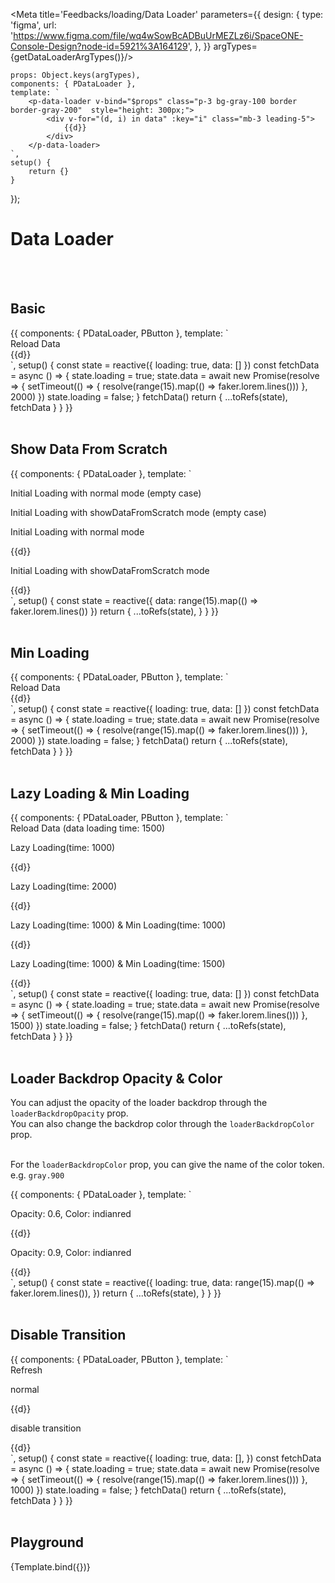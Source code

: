 

<Meta title='Feedbacks/loading/Data Loader' parameters={{
    design: {
        type: 'figma',
        url: 'https://www.figma.com/file/wq4wSowBcADBuUrMEZLz6i/SpaceONE-Console-Design?node-id=5921%3A164129',
    },
}} argTypes={getDataLoaderArgTypes()}/>


    props: Object.keys(argTypes),
    components: { PDataLoader },
    template: `
        <p-data-loader v-bind="$props" class="p-3 bg-gray-100 border border-gray-200"  style="height: 300px;">
            <div v-for="(d, i) in data" :key="i" class="mb-3 leading-5">
                {{d}}
            </div>
        </p-data-loader>
    `,
    setup() {
        return {}
    }
});


# Data Loader
<br/>
<br/>

## Basic
<Canvas>
    <Story name="Basic" >
        {{
            components: { PDataLoader, PButton },
            template: `
<div class="w-full">
    <p-button class="mb-2" style-type="primary" :outline="true" @click="fetchData">Reload Data</p-button>
    <p-data-loader :loading="loading" :data="data"
        class="p-3 bg-gray-100 border border-gray-200"
        style="width: 100%; height: 300px;"
    >
        <div v-for="(d, i) in data" :key="i" class="mb-3 leading-5">
            {{d}}
        </div>
    </p-data-loader>
</div>
    `,
            setup() {
                const state = reactive({
                    loading: true,
                    data: []
                })
                const fetchData = async () => {
                    state.loading = true;
                     state.data = await new Promise(resolve => {
                        setTimeout(() => {
                            resolve(range(15).map(() => faker.lorem.lines()))
                        }, 2000)
                    })
                    state.loading = false;
                }
                fetchData()
                return {
                    ...toRefs(state),
                    fetchData
                }
            }
        }}
    </Story>
</Canvas>

<br/>
<br/>

## Show Data From Scratch
<Canvas>
    <Story name="Show Data From Scratch" >
        {{
            components: { PDataLoader },
            template: `
<div class="w-full">
    <p class="font-lg font-bold my-4">Initial Loading with normal mode (empty case)</p>
    <p-data-loader :loading="true" :data="[]"
        class="p-3 bg-gray-100 border border-gray-200"
        style="width: 100%; height: 300px;"
    >
    </p-data-loader>
    <p class="font-lg font-bold my-4">Initial Loading with <span class="text-secondary">showDataFromScratch</span> mode (empty case)</p>
    <p-data-loader :loading="true" :data="[]" :show-data-from-scratch="true"
        class="p-3 bg-gray-100 border border-gray-200"
        style="width: 100%; height: 300px;"
    >
    </p-data-loader>
    <p class="font-lg font-bold my-4">Initial Loading with normal mode</p>
    <p-data-loader :loading="true" :data="data"
        class="p-3 bg-gray-100 border border-gray-200"
        style="width: 100%; height: 300px;"
    >
        <div v-for="(d, i) in data" :key="i" class="mb-3 leading-5">
            {{d}}
        </div>
    </p-data-loader>
    <p class="font-lg font-bold my-4">Initial Loading with <span class="text-secondary">showDataFromScratch</span> mode</p>
    <p-data-loader :loading="true" :data="data" :show-data-from-scratch="true"
        class="p-3 bg-gray-100 border border-gray-200"
        style="width: 100%; height: 300px;"
    >
        <div v-for="(d, i) in data" :key="i" class="mb-3 leading-5">
            {{d}}
        </div>
    </p-data-loader>
</div>
    `,
            setup() {
                const state = reactive({
                    data: range(15).map(() => faker.lorem.lines())
                })
                return {
                    ...toRefs(state),
                }
            }
        }}
    </Story>
</Canvas>

<br/>
<br/>

## Min Loading
<Canvas>
    <Story name="Min Loading" >
        {{
            components: { PDataLoader, PButton },
            template: `
<div class="w-full">
    <p-button class="mb-2" style-type="primary" :outline="true" @click="fetchData">Reload Data</p-button>
    <p-data-loader :loading="loading" :data="data" :min-loading-time="1000"
        class="p-3 bg-gray-100 border border-gray-200"
        style="width: 100%; height: 300px;"
    >
        <div v-for="(d, i) in data" :key="i" class="mb-3 leading-5">
            {{d}}
        </div>
    </p-data-loader>
</div>
    `,
            setup() {
                const state = reactive({
                    loading: true,
                    data: []
                })
                const fetchData = async () => {
                    state.loading = true;
                    state.data = await new Promise(resolve => {
                        setTimeout(() => {
                            resolve(range(15).map(() => faker.lorem.lines()))
                        }, 2000)
                    })
                    state.loading = false;
                }
                fetchData()
                return {
                    ...toRefs(state),
                    fetchData
                }
            }
        }}
    </Story>
</Canvas>

<br/>
<br/>


## Lazy Loading & Min Loading
<Canvas>
    <Story name="Lazy Loading & Min Loading" >
        {{
            components: { PDataLoader, PButton },
            template: `
<div class="w-full">
    <p-button class="mb-2" style-type="primary" :outline="true" @click="fetchData">Reload Data (data loading time: 1500)</p-button>
    <div class="grid grid-cols-2">
        <div class="mx-2">
            <p class="font-lg font-bold my-4">Lazy Loading(time: 1000)</p>
            <p-data-loader :loading="loading" :data="data" :lazy-loading-time="1000"
                class="p-3 bg-gray-100 border border-gray-200"
                style="width: 100%; height: 100px;"
            >
                <div v-for="(d, i) in data" :key="i" class="mb-3 leading-5">
                    {{d}}
                </div>
            </p-data-loader>
        </div>
        <div class="mx-2">
            <p class="font-lg font-bold my-4">Lazy Loading(time: 2000)</p>
            <p-data-loader :loading="loading" :data="data" :lazy-loading-time="2000"
                class="p-3 bg-gray-100 border border-gray-200"
                style="width: 100%; height: 100px;"
            >
                <div v-for="(d, i) in data" :key="i" class="mb-3 leading-5">
                    {{d}}
                </div>
            </p-data-loader>
        </div>
        <div class="mx-2">
            <p class="font-lg font-bold my-4">Lazy Loading(time: 1000) & Min Loading(time: 1000)</p>
            <p-data-loader :loading="loading" :data="data" :lazy-loading-time="1000" :min-loading-time="1000"
                class="p-3 bg-gray-100 border border-gray-200"
                style="width: 100%; height: 100px;"
            >
                <div v-for="(d, i) in data" :key="i" class="mb-3 leading-5">
                    {{d}}
                </div>
            </p-data-loader>
        </div>
        <div class="mx-2">
            <p class="font-lg font-bold my-4">Lazy Loading(time: 1000) & Min Loading(time: 1500)</p>
            <p-data-loader :loading="loading" :data="data" :lazy-loading-time="1000" :min-loading-time="1500"
                class="p-3 bg-gray-100 border border-gray-200"
                style="width: 100%; height: 100px;"
            >
                <div v-for="(d, i) in data" :key="i" class="mb-3 leading-5">
                    {{d}}
                </div>
            </p-data-loader>
        </div>
    </div>
</div>
    `,
            setup() {
                const state = reactive({
                    loading: true,
                    data: []
                })
                const fetchData = async () => {
                    state.loading = true;
                    state.data = await new Promise(resolve => {
                        setTimeout(() => {
                            resolve(range(15).map(() => faker.lorem.lines()))
                        }, 1500)
                    })
                    state.loading = false;
                }
                fetchData()
                return {
                    ...toRefs(state),
                    fetchData
                }
            }
        }}
    </Story>
</Canvas>

<br/>
<br/>

## Loader Backdrop Opacity & Color

You can adjust the opacity of the loader backdrop through the `loaderBackdropOpacity` prop.<br/>
You can also change the backdrop color through the `loaderBackdropColor` prop.<br/>
<br/>

For the `loaderBackdropColor` prop, you can give the name of the color token. <br/>
e.g. `gray.900`

<Canvas>
    <Story name="Loader Backdrop Opacity" >
        {{
            components: { PDataLoader },
            template: `
<div class="w-full">
    <div class="grid grid-cols-2">
        <div class="mx-2">
            <p class="font-lg font-bold my-4">Opacity: 0.6, Color: indianred</p>
            <p-data-loader :loading="loading" :data="data"
                            show-data-from-scratch
                            :loader-backdrop-opacity="0.6"
                            loader-backdrop-color="indianred"
                            class="p-3 bg-gray-100 border border-gray-200"
                            style="width: 100%; height: 100px; background-color: indianred"
            >
                <div v-for="(d, i) in data" :key="i" class="mb-3 leading-5">
                    {{d}}
                </div>
            </p-data-loader>
        </div>
        <div class="mx-2">
            <p class="font-lg font-bold my-4">Opacity: 0.9, Color: indianred</p>
            <p-data-loader :loading="loading" :data="data"
                            show-data-from-scratch
                            :loader-backdrop-opacity="0.9"
                            loader-backdrop-color="indianred"
                            class="p-3 bg-gray-100 border border-gray-200"
                            style="width: 100%; height: 100px; background-color: indianred"
            >
                <div v-for="(d, i) in data" :key="i" class="mb-3 leading-5">
                    {{d}}
                </div>
            </p-data-loader>
        </div>
    </div>
</div>
    `,
            setup() {
                const state = reactive({
                    loading: true,
                    data: range(15).map(() => faker.lorem.lines()),
                })
                return {
                    ...toRefs(state),
                }
            }
        }}
    </Story>
</Canvas>

<br/>
<br/>

## Disable Transition

<Canvas>
    <Story name="Disable Transition" >
        {{
            components: { PDataLoader, PButton },
            template: `
<div class="w-full">
    <p-button class="flex-shrink-0 mb-2" style-type="primary" :outline="true" @click="fetchData">Refresh</p-button>
    <div class="grid grid-cols-2">
        <div class="mx-2">
            <p class="font-lg font-bold my-4">normal</p>
            <p-data-loader :loading="loading" :data="data"
                            show-data-from-scratch
                            :loader-backdrop-opacity="1"
                            class="p-3 bg-gray-100 border border-gray-200"
                            style="width: 100%; height: 100px;"
            >
                <div v-for="(d, i) in data" :key="i" class="mb-3 leading-5">
                    {{d}}
                </div>
            </p-data-loader>
        </div>
        <div class="mx-2">
            <p class="font-lg font-bold my-4">disable transition</p>
            <p-data-loader :loading="loading" :data="data"
                            show-data-from-scratch
                            :loader-backdrop-opacity="1"
                            disable-transition
                            class="p-3 bg-gray-100 border border-gray-200"
                            style="width: 100%; height: 100px;"
            >
                <div v-for="(d, i) in data" :key="i" class="mb-3 leading-5">
                    {{d}}
                </div>
            </p-data-loader>
        </div>
    </div>
</div>
<!--<div>-->
    `,
            setup() {
                const state = reactive({
                    loading: true,
                    data: [],
                })
                const fetchData = async () => {
                    state.loading = true;
                    state.data = await new Promise(resolve => {
                        setTimeout(() => {
                            resolve(range(15).map(() => faker.lorem.lines()))
                        }, 1000)
                    })
                    state.loading = false;
                }
                fetchData()
                return {
                    ...toRefs(state),
                    fetchData
                }
            }
        }}
    </Story>
</Canvas>

<br/>
<br/>

## Playground

<Canvas>
    <Story name="playground">
        {Template.bind({})}
    </Story>
</Canvas>

<ArgsTable story="playground"/>

